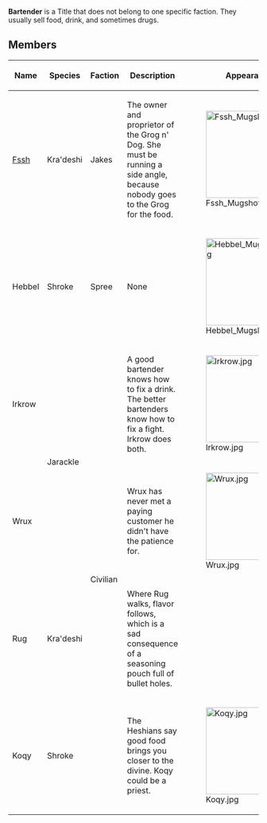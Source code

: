 {{stub}}

'''Bartender''' is a Title that does not belong to one specific faction. They usually sell food, drink, and sometimes drugs.

== Members ==
{| class="wikitable"
|+
!Name
!Species
!Faction
!Description
!Appearance
|-
|[[Fssh]]
|Kra'deshi
|Jakes
|The owner and proprietor of the Grog n' Dog. She must be running a side angle, because nobody goes to the Grog for the food.
|[[File:Fssh Mugshot.png|175px]]
|-
|Hebbel
|Shroke
|Spree
|None
|[[File:Hebbel Mugshot.png|175px]]
|-
|Irkrow
| rowspan="2" |Jarackle
| rowspan="4" |Civilian
|A good bartender knows how to fix a drink. The better bartenders know how to fix a fight. Irkrow does both.
|[[File:Irkrow.jpg|175px]]
|-
|Wrux
|Wrux has never met a paying customer he didn't have the patience for.
|[[File:Wrux.jpg|175px]]
|-
|Rug
|Kra'deshi
|Where Rug walks, flavor follows, which is a sad consequence of a seasoning pouch full of bullet holes.
|
|-
|Koqy
|Shroke
|The Heshians say good food brings you closer to the divine. Koqy could be a priest.
|[[File:Koqy.jpg|175px]]
|}